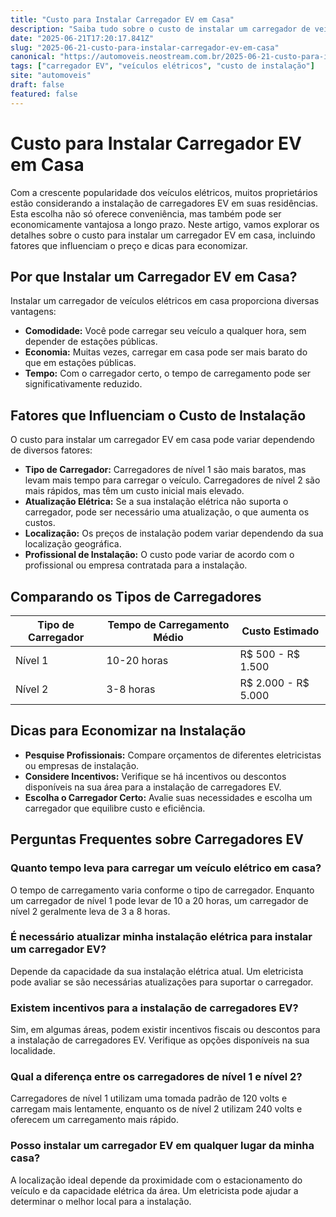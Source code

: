 ```yaml
---
title: "Custo para Instalar Carregador EV em Casa"
description: "Saiba tudo sobre o custo de instalar um carregador de veículos elétricos em casa com dicas práticas e tabelas comparativas."
date: "2025-06-21T17:20:17.841Z"
slug: "2025-06-21-custo-para-instalar-carregador-ev-em-casa"
canonical: "https://automoveis.neostream.com.br/2025-06-21-custo-para-instalar-carregador-ev-em-casa"
tags: ["carregador EV", "veículos elétricos", "custo de instalação"]
site: "automoveis"
draft: false
featured: false
---
```


# Custo para Instalar Carregador EV em Casa

Com a crescente popularidade dos veículos elétricos, muitos proprietários estão considerando a instalação de carregadores EV em suas residências. Esta escolha não só oferece conveniência, mas também pode ser economicamente vantajosa a longo prazo. Neste artigo, vamos explorar os detalhes sobre o custo para instalar um carregador EV em casa, incluindo fatores que influenciam o preço e dicas para economizar.

## Por que Instalar um Carregador EV em Casa?

Instalar um carregador de veículos elétricos em casa proporciona diversas vantagens:

- **Comodidade:** Você pode carregar seu veículo a qualquer hora, sem depender de estações públicas.
- **Economia:** Muitas vezes, carregar em casa pode ser mais barato do que em estações públicas.
- **Tempo:** Com o carregador certo, o tempo de carregamento pode ser significativamente reduzido.

## Fatores que Influenciam o Custo de Instalação

O custo para instalar um carregador EV em casa pode variar dependendo de diversos fatores:

- **Tipo de Carregador:** Carregadores de nível 1 são mais baratos, mas levam mais tempo para carregar o veículo. Carregadores de nível 2 são mais rápidos, mas têm um custo inicial mais elevado.
- **Atualização Elétrica:** Se a sua instalação elétrica não suporta o carregador, pode ser necessário uma atualização, o que aumenta os custos.
- **Localização:** Os preços de instalação podem variar dependendo da sua localização geográfica.
- **Profissional de Instalação:** O custo pode variar de acordo com o profissional ou empresa contratada para a instalação.

## Comparando os Tipos de Carregadores

| Tipo de Carregador | Tempo de Carregamento Médio | Custo Estimado |
|--------------------|-----------------------------|----------------|
| Nível 1            | 10-20 horas                 | R$ 500 - R$ 1.500 |
| Nível 2            | 3-8 horas                   | R$ 2.000 - R$ 5.000 |

## Dicas para Economizar na Instalação

- **Pesquise Profissionais:** Compare orçamentos de diferentes eletricistas ou empresas de instalação.
- **Considere Incentivos:** Verifique se há incentivos ou descontos disponíveis na sua área para a instalação de carregadores EV.
- **Escolha o Carregador Certo:** Avalie suas necessidades e escolha um carregador que equilibre custo e eficiência.

## Perguntas Frequentes sobre Carregadores EV

### Quanto tempo leva para carregar um veículo elétrico em casa?

O tempo de carregamento varia conforme o tipo de carregador. Enquanto um carregador de nível 1 pode levar de 10 a 20 horas, um carregador de nível 2 geralmente leva de 3 a 8 horas.

### É necessário atualizar minha instalação elétrica para instalar um carregador EV?

Depende da capacidade da sua instalação elétrica atual. Um eletricista pode avaliar se são necessárias atualizações para suportar o carregador.

### Existem incentivos para a instalação de carregadores EV?

Sim, em algumas áreas, podem existir incentivos fiscais ou descontos para a instalação de carregadores EV. Verifique as opções disponíveis na sua localidade.

### Qual a diferença entre os carregadores de nível 1 e nível 2?

Carregadores de nível 1 utilizam uma tomada padrão de 120 volts e carregam mais lentamente, enquanto os de nível 2 utilizam 240 volts e oferecem um carregamento mais rápido.

### Posso instalar um carregador EV em qualquer lugar da minha casa?

A localização ideal depende da proximidade com o estacionamento do veículo e da capacidade elétrica da área. Um eletricista pode ajudar a determinar o melhor local para a instalação.